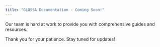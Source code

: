 ```yaml
---
title: "GLOSSA Documentation - Coming Soon!"
---
```


Our team is hard at work to provide you with comprehensive guides and resources.

Thank you for your patience. Stay tuned for updates!